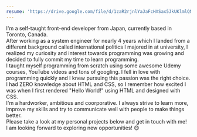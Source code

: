 ```yaml
---
resume: 'https://drive.google.com/file/d/1zaR2rjnlYaJaFcHXSax5JkUKlmlQN7OO/view'
---
```


I'm a self-taught front-end developer from Japan, currently based in Toronto, Canada.<br />
After working as a system engineer for nearly 4 years which I landed from a different background called international politics I majored in at university, I realized my curiosity and interest towards programming was growing and decided to fully commit my time to learn programming.<br />
I taught myself programming from scratch using some awesome Udemy courses, YouTube videos and tons of googling. I fell in love with programming quickly and I knew pursuing this passion was the right choice. I had ZERO knowledge about HTML and CSS, so I remember how excited I was when I first rendered "Hello World!" using HTML and designed with CSS.<br />
I'm a hardworker, ambitious and coorporative. I always strive to learn more, improve my skills and try to communicate well with people to make things better.<br />
Please take a look at my personal projects below and get in touch with me!<br />
I am looking forward to exploring new opportunities! 😊<br />

